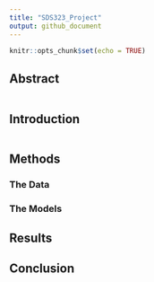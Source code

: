 ```yaml
---
title: "SDS323_Project"
output: github_document
---
```


```r
knitr::opts_chunk$set(echo = TRUE)
```

## Abstract

```r

```

## Introduction



```r

```

## Methods

### The Data

### The Models

## Results

## Conclusion
